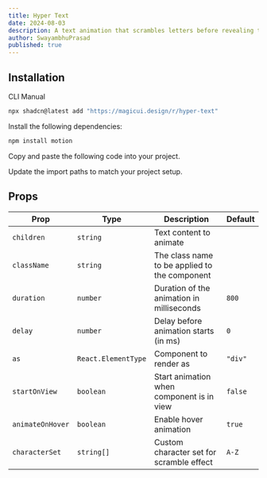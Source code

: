 ```yaml
---
title: Hyper Text
date: 2024-08-03
description: A text animation that scrambles letters before revealing the final text.
author: SwayambhuPrasad
published: true
---
```


<ComponentPreview name="hyper-text-demo" />

## Installation

<Tabs defaultValue="cli">

<TabsList>
  <TabsTrigger value="cli">CLI</TabsTrigger>
  <TabsTrigger value="manual">Manual</TabsTrigger>
</TabsList>
<TabsContent value="cli">

```bash
npx shadcn@latest add "https://magicui.design/r/hyper-text"
```

</TabsContent>

<TabsContent value="manual">

<Steps>

<Step>Install the following dependencies:</Step>

```bash
npm install motion
```

<Step>Copy and paste the following code into your project.</Step>

<ComponentSource name="hyper-text" />

<Step>Update the import paths to match your project setup.</Step>

</Steps>

</TabsContent>

</Tabs>

## Props

| Prop             | Type                | Description                                   | Default |
| ---------------- | ------------------- | --------------------------------------------- | ------- |
| `children`       | `string`            | Text content to animate                       |         |
| `className`      | `string`            | The class name to be applied to the component |         |
| `duration`       | `number`            | Duration of the animation in milliseconds     | `800`   |
| `delay`          | `number`            | Delay before animation starts (in ms)         | `0`     |
| `as`             | `React.ElementType` | Component to render as                        | `"div"` |
| `startOnView`    | `boolean`           | Start animation when component is in view     | `false` |
| `animateOnHover` | `boolean`           | Enable hover animation                        | `true`  |
| `characterSet`   | `string[]`          | Custom character set for scramble effect      | `A-Z`   |
